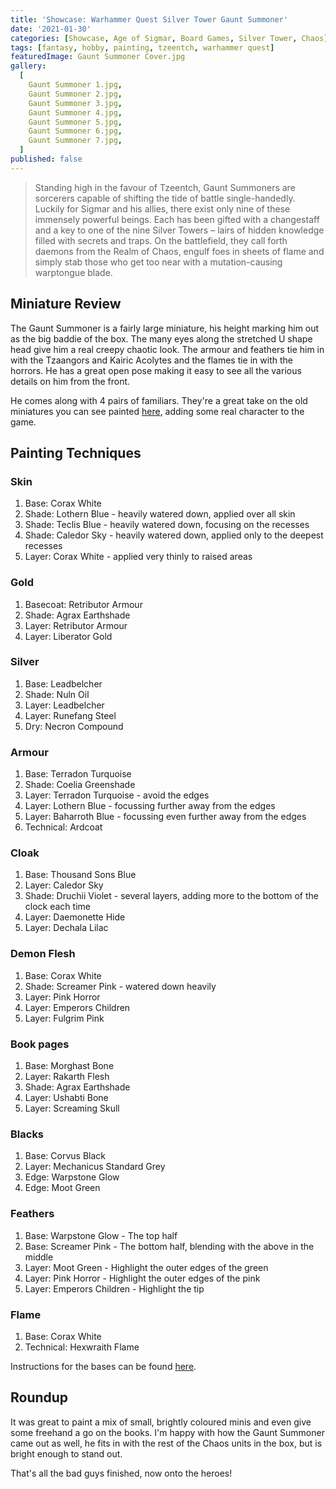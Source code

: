 ```yaml
---
title: 'Showcase: Warhammer Quest Silver Tower Gaunt Summoner'
date: '2021-01-30'
categories: [Showcase, Age of Sigmar, Board Games, Silver Tower, Chaos]
tags: [fantasy, hobby, painting, tzeentch, warhammer quest]
featuredImage: Gaunt Summoner Cover.jpg
gallery:
  [
    Gaunt Summoner 1.jpg,
    Gaunt Summoner 2.jpg,
    Gaunt Summoner 3.jpg,
    Gaunt Summoner 4.jpg,
    Gaunt Summoner 5.jpg,
    Gaunt Summoner 6.jpg,
    Gaunt Summoner 7.jpg,
  ]
published: false
---
```


> Standing high in the favour of Tzeentch, Gaunt Summoners are sorcerers capable of shifting the tide of battle
> single-handedly. Luckily for Sigmar and his allies, there exist only nine of these immensely powerful beings.
> Each has been gifted with a changestaff and a key to one of the nine Silver Towers – lairs of hidden knowledge
> filled with secrets and traps. On the battlefield, they call forth daemons from the Realm of Chaos, engulf foes
> in sheets of flame and simply stab those who get too near with a mutation-causing warptongue blade.

## Miniature Review

The Gaunt Summoner is a fairly large miniature, his height marking him out as the big baddie of the box.
The many eyes along the stretched U shape head give him a real creepy chaotic look. The armour and feathers tie him in
with the Tzaangors and Kairic Acolytes and the flames tie in with the horrors. He has a great open pose making it easy
to see all the various details on him from the front.

He comes along with 4 pairs of familiars. They're a great take on the old miniatures you can see painted
[here](https://www.ninjabread.co.uk/tzeentch-familiars-old-and-new/]), adding some real character to the game.

## Painting Techniques

### Skin
1. Base: Corax White
2. Shade: Lothern Blue - heavily watered down, applied over all skin
3. Shade: Teclis Blue - heavily watered down, focusing on the recesses
4. Shade: Caledor Sky - heavily watered down, applied only to the deepest recesses
5. Layer: Corax White - applied very thinly to raised areas

### Gold
1. Basecoat: Retributor Armour
2. Shade: Agrax Earthshade
3. Layer: Retributor Armour
4. Layer: Liberator Gold

### Silver
1. Base: Leadbelcher
2. Shade: Nuln Oil
3. Layer: Leadbelcher
4. Layer: Runefang Steel
5. Dry: Necron Compound

### Armour
1. Base: Terradon Turquoise
2. Shade: Coelia Greenshade
3. Layer: Terradon Turquoise - avoid the edges
4. Layer: Lothern Blue - focussing further away from the edges
5. Layer: Baharroth Blue - focussing even further away from the edges
6. Technical: Ardcoat

### Cloak
1. Base: Thousand Sons Blue
2. Layer: Caledor Sky
3. Shade: Druchii Violet - several layers, adding more to the bottom of the clock each time
4. Layer: Daemonette Hide
5. Layer: Dechala Lilac

### Demon Flesh
1. Base: Corax White
2. Shade: Screamer Pink - watered down heavily
3. Layer: Pink Horror
4. Layer: Emperors Children
5. Layer: Fulgrim Pink

### Book pages
1. Base: Morghast Bone
2. Layer: Rakarth Flesh
3. Shade: Agrax Earthshade
4. Layer: Ushabti Bone
5. Layer: Screaming Skull

### Blacks
1. Base: Corvus Black
2. Layer: Mechanicus Standard Grey
3. Edge: Warpstone Glow
4. Edge: Moot Green

### Feathers
1. Base: Warpstone Glow - The top half
2. Base: Screamer Pink - The bottom half, blending with the above in the middle
3. Layer: Moot Green - Highlight the outer edges of the green
4. Layer: Pink Horror - Highlight the outer edges of the pink
5. Layer: Emperors Children - Highlight the tip

### Flame
1. Base: Corax White
2. Technical: Hexwraith Flame

Instructions for the bases can be found [here](/showcase/board-games/silver-tower/kairic-acolytes/).

## Roundup

It was great to paint a mix of small, brightly coloured minis and even give some freehand a go on the books.
I'm happy with how the Gaunt Summoner came out as well, he fits in with the rest of the Chaos units in the box,
but is bright enough to stand out.

That's all the bad guys finished, now onto the heroes!